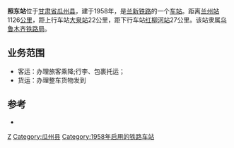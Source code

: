 {{noteTA
|1=zh-cn:始发车次; zh-hk:列車班次;
|2=zh-cn:车次; zh-hk:班次;
}}
{{Not|肇东站}}
{{Infobox China railway station
|车站名称=照东站
|图片=
|图片介绍=
|车站名称拼音=Zhaodong
|英文名称 = Zhaodong Railway Station
|车站位置=[[甘肃省|甘肃省]][[酒泉市|酒泉市]][[瓜州县|瓜州县]]
|坐标={{coord|41.398719|94.986377|display=inline,title|type:railwaystation}}
|归属=[[乌鲁木齐铁路局|乌鲁木齐铁路局]]
|线路=[[兰新铁路|兰新铁路]]
|车站等级=[[四等站_(中铁)|四等站]]
|到发线数目=
|月台数目=
}}
'''照东站'''位于[[甘肃省|甘肃省]][[瓜州县|瓜州县]]，建于1958年，是[[兰新铁路|兰新铁路]]的一个[[铁路车站|车站]]。距离[[兰州站|兰州站]]1126[[公里|公里]]，距上行车站[[大泉站_(甘肅省)|大泉站]]22公里，距下行车站[[红柳河站|红柳河站]]27公里。该站隶属[[乌鲁木齐铁路局|乌鲁木齐铁路局]]。

==业务范围==
*客运：办理旅客乘降;行李、包裹托运；
*货运：办理整车货物发到

{{start rail box|[[中国铁路|中国铁路]]}}
{{s-inop|[[大泉站_(甘肅省)|大泉站]]|{{站|兰州}}方向}}
{{s-line|[[兰新铁路|兰新铁路]]<br/>← 22km 照东站 27km →}}
{{s-inop|[[红柳河站|红柳河站]]|{{站|乌鲁木齐}}方向}}
{{end box}}

==参考==
{{reflist}}
*{{cite book|author=吴建民|title=中国铁路旅游|publisher=中国地图出版社|year=2002|pages=158页|isbn=7-5031-3000-8}}

{{兰新铁路}}
{{铁路车站小作品}}

[[Category:酒泉市铁路车站|Z]]
[[Category:瓜州县|Category:瓜州县]]
[[Category:1958年启用的铁路车站|Category:1958年启用的铁路车站]]